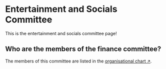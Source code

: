 # Entertainment and Socials Committee

This is the entertainment and socials committee page!


## Who are the members of the finance committee?

The members of this committee are listed in the [organisational chart ↗](/about/leadership).
